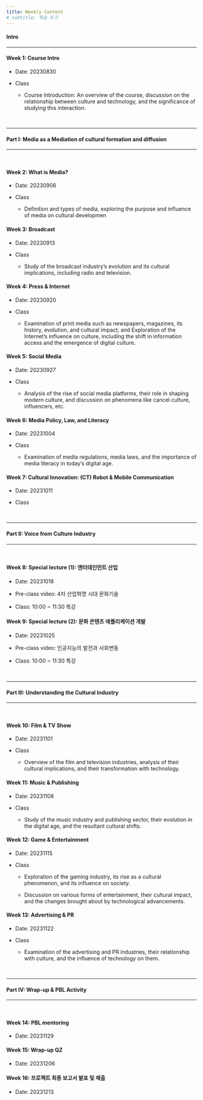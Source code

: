 ```yaml
---
title: Weekly Content
# subtitle: 학습 도구
---
```



####  **Intro**

------------------------------------------------------------------------

#### **Week 1**: Course Intro

-   Date: 20230830

-   Class

    -   Course Introduction: An overview of the course, discussion on the relationship between culture and technology, and the significance of studying this interaction.



</br>

------------------------------------------------------------------------

####  **Part I: Media as a Mediation of cultural formation and diffusion**

------------------------------------------------------------------------

</br>

#### **Week 2**: What is Media?

-   Date: 20230906

-   Class

    -   Definition and types of media, exploring the purpose and influence of media on cultural developmen

#### **Week 3**: Broadcast

-   Date: 20230913

-   Class

    -   Study of the broadcast industry's evolution and its cultural implications, including radio and television.

#### **Week 4**: Press & Internet

-   Date: 20230920

-   Class

    -   Examination of print media such as newspapers, magazines, its history, evolution, and cultural impact, and Exploration of the Internet's influence on culture, including the shift in information access and the emergence of digital culture.

#### **Week 5**: Social Media

-   Date: 20230927

-   Class

    -   Analysis of the rise of social media platforms, their role in shaping modern culture, and discussion on phenomena like cancel culture, influencers, etc.


#### **Week 6**: Media Policy, Law, and Literacy

-   Date: 20231004

-   Class

    -   Examination of media regulations, media laws, and the importance of media literacy in today's digital age.


#### **Week 7**: Cultural Innovation: (CT) Robot & Mobile Communication


-   Date: 20231011

-   Class



</br>

------------------------------------------------------------------------

####  **Part II: Voice from Culture Industry**

------------------------------------------------------------------------

</br>

#### **Week 8**: Special lecture (1): 엔터테인먼트 산업

-   Date: 20231018

-   Pre-class video: 4차 산업혁명 시대 문화기술

-   Class: 10:00 ~ 11:30 특강

#### **Week 9**: Special lecture (2): 문화 콘텐츠 애플리케이션 개발

-   Date: 20231025

-   Pre-class video: 인공지능의 발전과 사회변동

-   Class: 10:00 ~ 11:30 특강


</br>


------------------------------------------------------------------------

####  **Part III: Understanding the Cultural Industry**

------------------------------------------------------------------------

</br>

#### **Week 10**: Film & TV Show

-   Date: 20231101

-   Class

    -   Overview of the film and television industries, analysis of their cultural implications, and their transformation with technology.

#### **Week 11**: Music & Publishing

-   Date: 20231108

-   Class

    -   Study of the music industry and publishing sector, their evolution in the digital age, and the resultant cultural shifts.

#### **Week 12**: Game & Entertainment

-   Date: 20231115

-   Class

    -   Exploration of the gaming industry, its rise as a cultural phenomenon, and its influence on society.

    -   Discussion on various forms of entertainment, their cultural impact, and the changes brought about by technological advancements.

#### **Week 13**: Advertising & PR

-   Date: 20231122

-   Class

    -   Examination of the advertising and PR industries, their relationship with culture, and the influence of technology on them.


</br>


------------------------------------------------------------------------

####  **Part IV: Wrap-up & PBL Activity**

------------------------------------------------------------------------

</br>

#### **Week 14**: PBL mentoring

-   Date: 20231129

#### **Week 15**: Wrap-up QZ

-   Date: 20231206

#### **Week 16**: 프로젝트 최종 보고서 발표 및 제출

-   Date: 20231213

